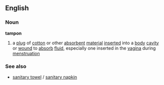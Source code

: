 ==English==
===Noun===
'''tampon'''
# a [[plug]] of [[cotton]] or other [[absorbent]] [[material]] [[inserted]] into a [[body]] [[cavity]] or [[wound]] to [[absorb]] [[fluid]], especially one inserted in the [[vagina]] during [[menstruation]]
===See also===
*[[sanitary towel]] / [[sanitary napkin]]